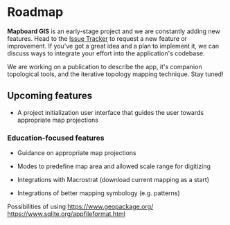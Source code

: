 
# Roadmap

**Mapboard GIS** is an early-stage project and we are constantly adding new features.
Head to the [Issue Tracker](https://github.com/davenquinn/Mapboard-GIS) to request a
new feature or improvement. If you've got a great idea and a plan to implement it,
we can discuss ways to integrate your effort into the application's codebase.

We are working on a publication to describe the app, it's companion topological tools,
and the iterative topology mapping technique. Stay tuned!

## Upcoming features

- A project initialization user interface that guides the user towards appropriate map projections

### Education-focused features

- Guidance on appropriate map projections
- Modes to predefine map area and allowed scale range for digitizing


- Integrations with Macrostrat (download current mapping as a start)
- Integrations of better mapping symbology (e.g. patterns)

Possibilities of using https://www.geopackage.org/
https://www.sqlite.org/appfileformat.html

